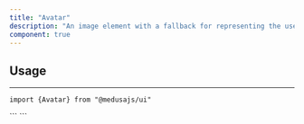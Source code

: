 ```yaml
---
title: "Avatar"
description: "An image element with a fallback for representing the user."
component: true
---
```


<ComponentExample name="avatar-demo" />

## Usage

---

<Snippet>```import {Avatar} from "@medusajs/ui"```</Snippet>

<Snippet>
  ```
  <Avatar
    src="https://avatars.githubusercontent.com/u/10656202?v=4"
    fallback="M"
  />
  ```
</Snippet>
